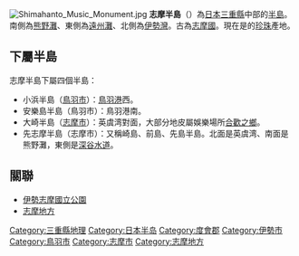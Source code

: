 {{Unreferenced|time=2021-05-14T17:04:05+00:00}}
{{Location map
 |Japan
 |label=志摩半島
 |lat_deg=34|lat_min=25
 |lon_deg=136|lon_min=45
 |position=right
 |width=300
 |float=right
 |mark=Cercle rouge 100%.svg
 |marksize=13
 |caption=志摩半島的位置
}}[[Image:Shimahanto_Music_Monument.jpg|thumb]]
'''志摩半島'''（{{jpn|j=志摩半島|hg=しまはんとう|rm=Shima hantō|f=y}}）為[[日本|日本]][[三重縣|三重縣]]中部的[[半島|半島]]。南側為[[熊野灘|熊野灘]]、東側為[[遠州灘|遠州灘]]、北側為[[伊勢灣|伊勢灣]]。古為[[志摩國|志摩國]]。現在是的[[珍珠|珍珠]]產地。

== 下屬半島 ==
志摩半島下屬四個半島：
* 小浜半島（[[鳥羽市|鳥羽市]]）：[[鳥羽港|鳥羽港]]西。
* 安樂島半島（鳥羽市）：鳥羽港南。
* 大崎半島（[[志摩市|志摩市]]）：英虞湾對面，大部分地皮屬娛樂場所[[合歡之鄉|合歡之鄉]]。
* 先志摩半島（志摩市）：又稱崎島、前島、先島半島。北面是英虞湾、南面是熊野灘，東側是[[深谷水道|深谷水道]]。

==關聯==
*[[伊勢志摩國立公園|伊勢志摩國立公園]]
*[[志摩地方|志摩地方]]

{{日本之半島}}

[[Category:三重縣地理|Category:三重縣地理]]
[[Category:日本半岛|Category:日本半岛]]
[[Category:度會郡|Category:度會郡]]
[[Category:伊勢市|Category:伊勢市]]
[[Category:鳥羽市|Category:鳥羽市]]
[[Category:志摩市|Category:志摩市]]
[[Category:志摩地方|Category:志摩地方]]
